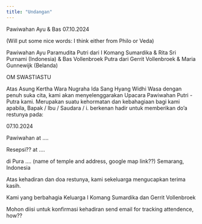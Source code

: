 ```yaml
---
title: "Undangan"
---
```


Pawiwahan
Ayu & Bas
07.10.2024


(Will put some nice words: I think either from Philo or Veda)

Pawiwahan
Ayu Paramudita 
Putri dari I Komang Sumardika & Rita Sri Purnami
(Indonesia)
&
Bas Vollenbroek
Putra dari Gerrit Vollenbroek & Maria Gunnewijk
(Belanda)


OM SWASTIASTU

Atas Asung Kertha Wara Nugraha Ida Sang Hyang Widhi Wasa dengan penuh suka cita, kami akan menyelenggarakan Upacara Pawiwahan Putri - Putra kami. Merupakan suatu kehormatan dan kebahagiaan bagi kami apabila, Bapak / Ibu / Saudara / i. berkenan hadir untuk memberikan do'a restunya pada:

07.10.2024

Pawiwahan 
at ....

Resepsi??
at ....

di Pura .... (name of temple and address, google map link??)
Semarang, Indonesia


Atas kehadiran dan doa restunya, kami sekeluarga mengucapkan terima kasih.

Kami yang berbahagia
Keluarga I Komang Sumardika dan Gerrit Vollenbroek


Mohon diisi untuk konfirmasi kehadiran
send email for tracking attendence, how??


